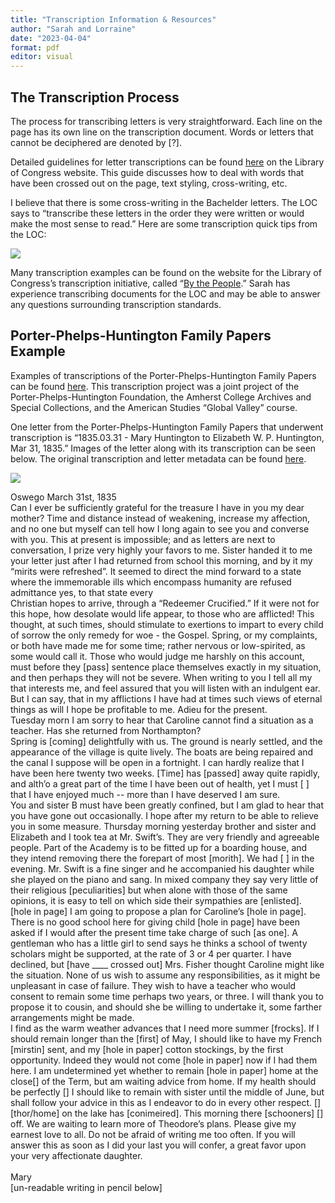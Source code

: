 ```yaml
---
title: "Transcription Information & Resources"
author: "Sarah and Lorraine"
date: "2023-04-04"
format: pdf
editor: visual
---
```


## The Transcription Process

The process for transcribing letters is very straightforward. Each line on the page has its own line on the transcription document. Words or letters that cannot be deciphered are denoted by \[?\].

Detailed guidelines for letter transcriptions can be found [here](https://crowd.loc.gov/get-started/how-to-transcribe/) on the Library of Congress website. This guide discusses how to deal with words that have been crossed out on the page, text styling, cross-writing, etc.

I believe that there is some cross-writing in the Bachelder letters. The LOC says to "transcribe these letters in the order they were written or would make the most sense to read." Here are some transcription quick tips from the LOC:

![](resources/loc_tips.png)

Many transcription examples can be found on the website for the Library of Congress's transcription initiative, called "[By the People](https://crowd.loc.gov/)." Sarah has experience transcribing documents for the LOC and may be able to answer any questions surrounding transcription standards.

## Porter-Phelps-Huntington Family Papers Example

Examples of transcriptions of the Porter-Phelps-Huntington Family Papers can be found [here](https://www.ats.amherst.edu/globalvalley/exhibits/show/pph-papers/documents). This transcription project was a joint project of the Porter-Phelps-Huntington Foundation, the Amherst College Archives and Special Collections, and the American Studies "Global Valley" course.

One letter from the Porter-Phelps-Huntington Family Papers that underwent transcription is "1835.03.31 - Mary Huntington to Elizabeth W. P. Huntington, Mar 31, 1835." Images of the letter along with its transcription can be seen below. The original transcription and letter metadata can be found [here](https://www.ats.amherst.edu/globalvalley/items/show/253).

![](resources/Mar31_1835_01.jpg)

\newpage

Oswego March 31st, 1835\
Can I ever be sufficiently grateful for the treasure I have in you my dear mother? Time and distance instead of weakening, increase my affection, and no one but myself can tell how I long again to see you and converse with you. This at present is impossible; and as letters are next to conversation, I prize very highly your favors to me. Sister handed it to me your letter just after I had returned from school this morning, and by it my "mirits were refreshed". It seemed to direct the mind forward to a state where the immemorable ills which encompass humanity are refused admittance yes, to that state every\
Christian hopes to arrive, through a "Redeemer Crucified." If it were not for this hope, how desolate would life appear, to those who are afflicted! This thought, at such times, should stimulate to exertions to impart to every child of sorrow the only remedy for woe - the Gospel. Spring, or my complaints, or both have made me for some time; rather nervous or low-spirited, as some would call it. Those who would judge me harshly on this account, must before they \[pass\] sentence place themselves exactly in my situation, and then perhaps they will not be severe. When writing to you I tell all my that interests me, and feel assured that you will listen with an indulgent ear. But I can say, that in my afflictions I have had at times such views of eternal things as will I hope be profitable to me. Adieu for the present.\
Tuesday morn I am sorry to hear that Caroline cannot find a situation as a teacher. Has she returned from Northampton?\
Spring is \[coming\] delightfully with us. The ground is nearly settled, and the appearance of the village is quite lively. The boats are being repaired and the canal I suppose will be open in a fortnight. I can hardly realize that I have been here twenty two weeks. \[Time\] has \[passed\] away quite rapidly, and alth'o a great part of the time I have been out of health, yet I must \[ \] that I have enjoyed much \-- more than I have deserved I am sure.\
You and sister B must have been greatly confined, but I am glad to hear that you have gone out occasionally. I hope after my return to be able to relieve you in some measure. Thursday morning yesterday brother and sister and Elizabeth and I took tea at Mr. Swift's. They are very friendly and agreeable people. Part of the Academy is to be fitted up for a boarding house, and they intend removing there the forepart of most \[morith\]. We had \[ \] in the evening. Mr. Swift is a fine singer and he accompanied his daughter while she played on the piano and sang. In mixed company they say very little of their religious \[peculiarities\] but when alone with those of the same opinions, it is easy to tell on which side their sympathies are \[enlisted\].\
\[hole in page\] I am going to propose a plan for Caroline's \[hole in page\]. There is no good school here for giving child \[hole in page\] have been asked if I would after the present time take charge of such \[as one\]. A gentleman who has a little girl to send says he thinks a school of twenty scholars might be supported, at the rate of 3 or 4 per quarter. I have declined, but \[have \_\_\_\_ crossed out\] Mrs. Fisher thought Caroline might like the situation. None of us wish to assume any responsibilities, as it might be\
unpleasant in case of failure. They wish to have a teacher who would consent to remain some time perhaps two years, or three. I will thank you to propose it to cousin, and should she be willing to undertake it, some farther arrangements might be made.\
I find as the warm weather advances that I need more summer \[frocks\]. If I should remain longer than the \[first\] of May, I should like to have my French \[mirstin\] sent, and my \[hole in paper\] cotton stockings, by the first opportunity. Indeed they would not come \[hole in paper\] now if I had them here. I am undetermined yet whether to remain \[hole in paper\] home at the close\[\] of the Term, but am waiting advice from home. If my health should be perfectly \[\] I should like to remain with sister until the middle of June, but shall follow your advice in this as I endeavor to do in every other respect. \[\] \[thor/home\] on the lake has \[conimeired\]. This morning there \[schooners\] \[\] off. We are waiting to learn more of Theodore's plans. Please give my earnest love to all. Do not be afraid of writing me too often. If you will answer this as soon as I did your last you will confer, a great favor upon your very affectionate daughter.\
\
Mary\
\[un-readable writing in pencil below\]
